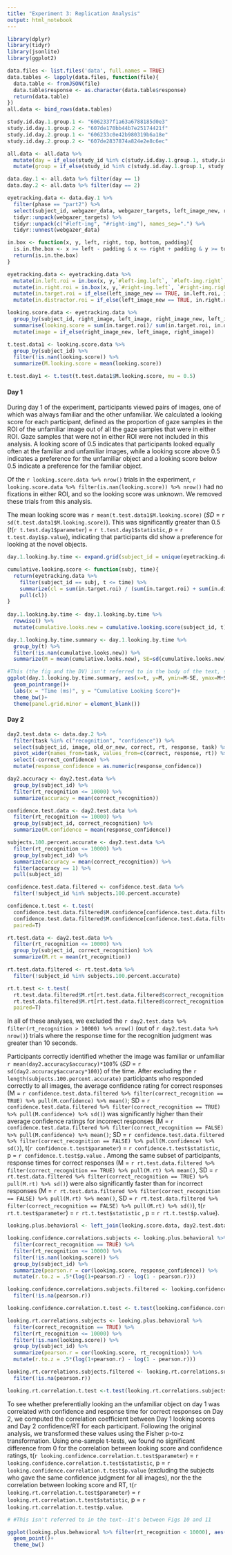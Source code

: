 ```yaml
---
title: "Experiment 3: Replication Analysis"
output: html_notebook
---
```


```r
library(dplyr)
library(tidyr)
library(jsonlite)
library(ggplot2)
```

```r
data.files <- list.files('data', full.names = TRUE)
data.tables <- lapply(data.files, function(file){
  data.table <- fromJSON(file)
  data.table$response <- as.character(data.table$response)
  return(data.table)
})
all.data <- bind_rows(data.tables)
```

```r
study.id.day.1.group.1 <- "6062337f1a63a6788185d0e3"
study.id.day.1.group.2 <- "607de170bb44b7e25174421f"
study.id.day.2.group.1 <- "606233c0e42b980319b6a18e"
study.id.day.2.group.2 <- "607de2837874a824e2e8c6ec"

all.data <- all.data %>%
  mutate(day = if_else(study_id %in% c(study.id.day.1.group.1, study.id.day.1.group.2), 1, 2)) %>%
  mutate(group = if_else(study_id %in% c(study.id.day.1.group.1, study.id.day.2.group.1), 1, 2))

data.day.1 <- all.data %>% filter(day == 1)
data.day.2 <- all.data %>% filter(day == 2)
```

```r
eyetracking.data <- data.day.1 %>%
  filter(phase == "part2") %>%
  select(subject_id, webgazer_data, webgazer_targets, left_image_new, right_image_new, right_image, left_image) %>%
  tidyr::unpack(webgazer_targets) %>%
  tidyr::unpack(c("#left-img", "#right-img"), names_sep=".") %>%
  tidyr::unnest(webgazer_data)
```

```r
in.box <- function(x, y, left, right, top, bottom, padding){
  is.in.the.box <- x >= left - padding & x <= right + padding & y >= top - padding & y <= bottom + padding
  return(is.in.the.box)
}

eyetracking.data <- eyetracking.data %>%
  mutate(in.left.roi = in.box(x, y,`#left-img.left`, `#left-img.right`, `#left-img.top`, `#left-img.bottom`, 50))%>%
  mutate(in.right.roi = in.box(x, y,`#right-img.left`, `#right-img.right`, `#right-img.top`, `#right-img.bottom`, 50))%>%
  mutate(in.target.roi = if_else(left_image_new == TRUE, in.left.roi, in.right.roi))%>%
  mutate(in.distractor.roi = if_else(left_image_new == TRUE, in.right.roi, in.left.roi))
```

```r
looking.score.data <- eyetracking.data %>% 
  group_by(subject_id, right_image, left_image, right_image_new, left_image_new) %>%
  summarise(looking.score = sum(in.target.roi)/ sum(in.target.roi, in.distractor.roi)) %>%
  mutate(image = if_else(right_image_new, left_image, right_image))
```

```r
t.test.data1 <- looking.score.data %>%
  group_by(subject_id) %>%
  filter(!is.nan(looking.score)) %>%
  summarize(M.looking.score = mean(looking.score))

t.test.day1 <- t.test(t.test.data1$M.looking.score, mu = 0.5)
```

#### Day 1

During day 1 of the experiment, participants viewed pairs of images, one of which was always familiar and the other unfamiliar. We calculated a looking score for each participant, defined as the proportion of gaze samples in the ROI of the unfamiliar image out of all the gaze samples that were in either ROI. Gaze samples that were not in either ROI were not included in this analysis. A looking score of 0.5 indicates that participants looked equally often at the familiar and unfamiliar images, while a looking score above 0.5 indicates a preference for the unfamiliar object and a looking score below 0.5 indicate a preference for the familiar object. 

Of the `r looking.score.data %>% nrow()` trials in the experiment, `r looking.score.data %>% filter(is.nan(looking.score)) %>% nrow()` had no fixations in either ROI, and so the looking score was unknown. We removed these trials from this analysis.

The mean looking score was `r mean(t.test.data1$M.looking.score)` (*SD* = `r sd(t.test.data1$M.looking.score)`). This was significantly greater than 0.5 (*t*(`r t.test.day1$parameter`) = `r t.test.day1$statistic`, *p* = `r t.test.day1$p.value`), indicating that participants did show a preference for looking at the novel objects.

```r

day.1.looking.by.time <- expand.grid(subject_id = unique(eyetracking.data$subject_id), t = seq(100, 5000, 100))

cumulative.looking.score <- function(subj, time){
  return(eyetracking.data %>%
    filter(subject_id == subj, t <= time) %>%
    summarize(cl = sum(in.target.roi) / (sum(in.target.roi) + sum(in.distractor.roi))) %>%
    pull(cl))
}
  
day.1.looking.by.time <- day.1.looking.by.time %>%
  rowwise() %>%
  mutate(cumulative.looks.new = cumulative.looking.score(subject_id, t))

day.1.looking.by.time.summary <- day.1.looking.by.time %>%
  group_by(t) %>%
  filter(!is.nan(cumulative.looks.new)) %>%
  summarize(M = mean(cumulative.looks.new), SE=sd(cumulative.looks.new) / sqrt(n()))
```

```r
#This (the fig and the DV) isn't referred to in the body of the text, so I'm cutting this for now
ggplot(day.1.looking.by.time.summary, aes(x=t, y=M, ymin=M-SE, ymax=M+SE))+
  geom_pointrange()+
  labs(x = "Time (ms)", y = "Cumulative Looking Score")+
  theme_bw()+
  theme(panel.grid.minor = element_blank())
```

#### Day 2

```r
day2.test.data <- data.day.2 %>%
  filter(task %in% c("recognition", "confidence")) %>%
  select(subject_id, image, old_or_new, correct, rt, response, task) %>%
  pivot_wider(names_from=task, values_from=c(correct, response, rt)) %>%
  select(-correct_confidence) %>%
  mutate(response_confidence = as.numeric(response_confidence))
```

```r
day2.accuracy <- day2.test.data %>%
  group_by(subject_id) %>%
  filter(rt_recognition <= 10000) %>%
  summarize(accuracy = mean(correct_recognition))
```

```r
confidence.test.data <- day2.test.data %>%
  filter(rt_recognition <= 10000) %>%
  group_by(subject_id, correct_recognition) %>%
  summarize(M.confidence = mean(response_confidence))

subjects.100.percent.accurate <- day2.test.data %>%
  filter(rt_recognition <= 10000) %>%
  group_by(subject_id) %>%
  summarize(accuracy = mean(correct_recognition)) %>%
  filter(accuracy == 1) %>%
  pull(subject_id)

confidence.test.data.filtered <- confidence.test.data %>%
  filter(!subject_id %in% subjects.100.percent.accurate)

confidence.t.test <- t.test(
  confidence.test.data.filtered$M.confidence[confidence.test.data.filtered$correct_recognition == TRUE],
  confidence.test.data.filtered$M.confidence[confidence.test.data.filtered$correct_recognition == FALSE],
  paired=T)
```

```r
rt.test.data <- day2.test.data %>%
  filter(rt_recognition <= 10000) %>%
  group_by(subject_id, correct_recognition) %>%
  summarize(M.rt = mean(rt_recognition))

rt.test.data.filtered <- rt.test.data %>%
  filter(!subject_id %in% subjects.100.percent.accurate)

rt.t.test <- t.test(
  rt.test.data.filtered$M.rt[rt.test.data.filtered$correct_recognition == TRUE],
  rt.test.data.filtered$M.rt[rt.test.data.filtered$correct_recognition == FALSE],
  paired=T)
```

In all of these analyses, we excluded the `r day2.test.data %>% filter(rt_recognition > 10000) %>% nrow()` (out of `r day2.test.data %>% nrow()`) trials where the response time for the recognition judgment was greater than 10 seconds. 

Participants correctly identified whether the image was familiar or unfamiliar `r mean(day2.accuracy$accuracy)*100`% (*SD* = `r sd(day2.accuracy$accuracy*100)`) of the time. After excluding the `r length(subjects.100.percent.accurate)` participants who responded correctly to all images, the average confidence rating for correct responses (M = `r confidence.test.data.filtered %>% filter(correct_recognition == TRUE) %>% pull(M.confidence) %>% mean()`; SD = `r confidence.test.data.filtered %>% filter(correct_recognition == TRUE) %>% pull(M.confidence) %>% sd()`) was significantly higher than their average confidence ratings for incorrect responses (M = `r confidence.test.data.filtered %>% filter(correct_recognition == FALSE) %>% pull(M.confidence) %>% mean()`; SD = `r confidence.test.data.filtered %>% filter(correct_recognition == FALSE) %>% pull(M.confidence) %>% sd()`), t(`r confidence.t.test$parameter`) = `r confidence.t.test$statistic`, p = `r confidence.t.test$p.value` . Among the same subset of participants, response times for correct responses (M = `r rt.test.data.filtered %>% filter(correct_recognition == TRUE) %>% pull(M.rt) %>% mean()`, SD = `r rt.test.data.filtered %>% filter(correct_recognition == TRUE) %>% pull(M.rt) %>% sd()`) were also significantly faster than for incorrect responses (M = `r rt.test.data.filtered %>% filter(correct_recognition == FALSE) %>% pull(M.rt) %>% mean()`, SD = `r rt.test.data.filtered %>% filter(correct_recognition == FALSE) %>% pull(M.rt) %>% sd()`), t(`r rt.t.test$parameter`) = `r rt.t.test$statistic` , p = `r rt.t.test$p.value`).

```r
looking.plus.behavioral <- left_join(looking.score.data, day2.test.data)

looking.confidence.correlations.subjects <- looking.plus.behavioral %>%
  filter(correct_recognition == TRUE) %>%
  filter(rt_recognition <= 10000) %>%
  filter(!is.nan(looking.score)) %>%
  group_by(subject_id) %>%
  summarize(pearson.r = cor(looking.score, response_confidence)) %>%
  mutate(r.to.z = .5*(log(1+pearson.r) - log(1 - pearson.r)))

looking.confidence.correlations.subjects.filtered <- looking.confidence.correlations.subjects %>%
  filter(!is.na(pearson.r))

looking.confidence.correlation.t.test <- t.test(looking.confidence.correlations.subjects.filtered$r.to.z)

looking.rt.correlations.subjects <- looking.plus.behavioral %>%
  filter(correct_recognition == TRUE) %>%
  filter(rt_recognition <= 10000) %>%
  filter(!is.nan(looking.score)) %>%
  group_by(subject_id) %>%
  summarize(pearson.r = cor(looking.score, rt_recognition)) %>%
  mutate(r.to.z = .5*(log(1+pearson.r) - log(1 - pearson.r)))

looking.rt.correlations.subjects.filtered <- looking.rt.correlations.subjects %>%
  filter(!is.na(pearson.r))

looking.rt.correlation.t.test <-t.test(looking.rt.correlations.subjects.filtered$r.to.z)
```

To see whether preferentially looking an the unfamiliar object on day 1 was correlated with confidence and response time for correct responses on Day 2, we computed the correlation coefficient between Day 1 looking scores and Day 2 confidence/RT for each participant. Following the original analysis, we transformed these values using the Fisher p-to-z transformation. Using one-sample t-tests, we found no significant difference from 0 for the correlation between looking score and confidence ratings, t(`r looking.confidence.correlation.t.test$parameter`) = `r looking.confidence.correlation.t.test$statistic`, p = `r looking.confidence.correlation.t.test$p.value` (excluding the subjects who gave the same confidence judgment for all images), nor the the correlation between looking score and RT, t(`r  looking.rt.correlation.t.test$parameter`) = `r looking.rt.correlation.t.test$statistic`, p = `r looking.rt.correlation.t.test$p.value`.

```r
# #This isn't referred to in the text--it's between Figs 10 and 11

ggplot(looking.plus.behavioral %>% filter(rt_recognition < 10000), aes(x=looking.score, y=rt_recognition))+
  geom_point()+
  theme_bw()

```